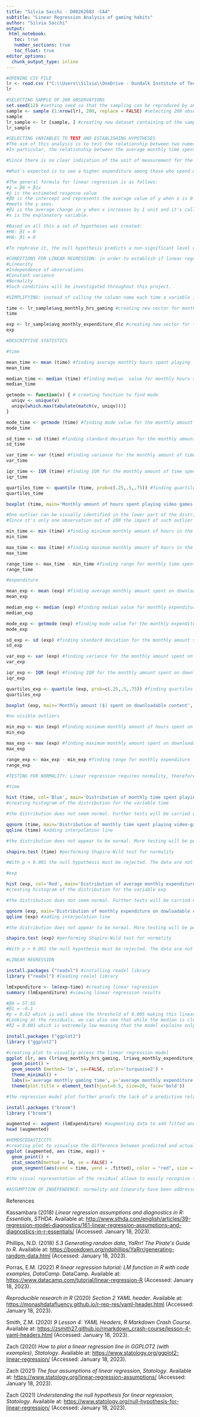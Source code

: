 ```yaml
---
title: "Silvia Sacchi - D00262683 -CA4"
subtitle: "Linear Regression Analysis of gaming habits"
author: "Silvia Sacchi"
output: 
 html_notebook:
   toc: true
   number_sections: true
   toc_float: true
editor_options: 
  chunk_output_type: inline
---
```


```r
#OPENING CSV FILE
lr <- read.csv ("C:\\Users\\Silvia\\OneDrive - Dundalk Institute of Technology\\University\\Data Analytics for Immersive Environments\\CA4\\amalgamated_game_survey_250_2022.csv")
lr
```

```r
#SELECTING SAMPLE OF 200 OBSERVATIONS
set.seed(12) #setting seed so that the sampling can be reproduced by anyone using this code
sample <- sample (1:nrow(lr), 200, replace = FALSE) #selecting 200 observation without replacement
sample
lr_sample <- lr [sample, ] #creating new dataset containing of the sample
lr_sample
```

```r
#SELECTING VARIABLES TO TEST AND ESTABLISHING HYPOTHESES
#The aim of this analysis is to test the relationship between two numerical variables via linear regression. 
#In particular, the relationship between the average monthly time spent playing (avg_monthly_hrs_gaming) and the average monthly amount spent on downloadable content (avg_monthly_expenditure_dlc) will be analysed.

#Since there is no clear indication of the unit of measurement for the monthly expenditure, it will be assumed that each amount is expressed in US dollars ($).

#What's expected is to see a higher expenditure among those who spend more time playing. In other words, the time spent playing (explanatory variable) is expected to be predictive of the amount of money a gamer will spend on downloadable content (response variable).

#The general formula for linear regression is as follows:
#ŷ = β0 + β1x
#ŷ is the estimated response value
#β0 is the intercept and represents the average value of y when x is 0. It corresponds to the point where the regression line 
#meets the y axes.
#β1 is the average change in y when x increases by 1 unit and it's called slope. In this case, it represents the average change in monthly expenditure when the average monthly time spent playing increases by 1 hour.
#x is the explanatory variable.

#Based on all this a set of hypotheses was created:
#H0: β1 = 0
#HA: β1 ≠ 0

#To rephrase it, the null hypothesis predicts a non-significant level of predictability between the time spent playing and the monthly expenditure on downloadable content, while the alternative hypothesis predicts a significant impact of monthly hours spent playing on the average monthly expenditure of the player.
```

```r
#CONDITIONS FOR LINEAR REGRESSION: in order to establish if linear regression is an appropriate test the following criteria must be met:
#Linearity
#Independence of observations
#Constant variance
#Normality
#Such conditions will be investigated throughout this project.
```

```r
#SIMPLIFYING: instead of calling the column name each time a variable is analysed or tested, a new vector will be created with the values of that same column. Such new variable will then be used for all analyses.

time <- lr_sample$avg_monthly_hrs_gaming #creating new vector for monthly time spent playing
time

exp <- lr_sample$avg_monthly_expenditure_dlc #creating new vector for the monthly expenditure on downloadable content
exp
```

```r
#DESCRIPTIVE STATISTICS

#time
```

```r
mean_time <- mean (time) #finding average monthly hours spent playing
mean_time
```

```r
median_time <- median (time) #finding median  value for monthly hours spent playing
median_time
```

```r
getmode <- function(v) { # creating function to find mode
  uniqv <- unique(v)
  uniqv[which.max(tabulate(match(v, uniqv)))]
}

mode_time <- getmode (time) #finding mode value for the monthly amount of time spent playing
mode_time
```

```r
sd_time <- sd (time) #finding standard deviation for the monthly amount of time spent playing
sd_time
```

```r
var_time <- var (time) #finding variance for the monthly amount of time spent playing 
var_time
```

```r
iqr_time <- IQR (time) #finding IQR for the monthly amount of time spent playing
iqr_time
```

```r
quartiles_time <- quantile (time, prob=c(.25,.5,.75)) #finding quartiles for the monthly time spent playing
quartiles_time
```

```r
boxplot (time, main='Monthly amount of hours spent playing video games', ylab='Time (h) sent playing video-games monthly') #creating box plot of time spent playing

#One outlier can be visually identified in the lower part of the distribution.
#Since it's only one observation out of 200 the impact of such outlier can been considered negligible.
```

```r
min_time <- min (time) #finding minimum monthly amount of hours in the datset that a subject played video-games
min_time
```

```r
max_time <- max (time) #finding maximum monthly amount of hours in the datset that a subject played video-games
max_time
```

```r
range_time <- max_time - min_time #finding range for monthly time spent playing
range_time
```

```r
#expenditure
```

```r
mean_exp <- mean (exp) #finding average monthly amount spent on downloadable content
mean_exp
```

```r
median_exp <- median (exp) #finding median value for monthly expenditure for downloadable content
median_exp
```

```r
mode_exp <- getmode (exp) #finding mode value for the monthly expenditure for downloadable content
mode_exp
```

```r
sd_exp <- sd (exp) #finding standard deviation for the monthly amount spent on downloadable content
sd_exp
```

```r
var_exp <- var (exp) #finding variance for the monthly amount spent on donloadable content
var_exp
```

```r
iqr_exp <- IQR (exp) #finding IQR for the monthly amount spent on downloadable content
iqr_exp
```

```r
quartiles_exp <- quantile (exp, prob=c(.25,.5,.75)) #finding quartiles for the monthly downloadable content expenditure
quartiles_exp
```

```r
boxplot (exp, main='Monthly amount ($) spent on downloadable content', ylab='Amount ($) spent monthly on downloadable content') #creating box of plot monthly expenditure

#no visible outliers
```

```r
min_exp <- min (exp) #finding minimum monthly amount of hours spent on downloadable content
min_exp
```

```r
max_exp <- max (exp) #finding maximum monthly amount spent on downloadable content
max_exp
```

```r
range_exp <- max_exp - min_exp #finding range for monthly expenditure
range_exp
```

```r
#TESTING FOR NORMALITY: Linear regression requires normality, therefore normality tests will be run.

#time
```

```r
hist (time, col='Blue', main='Distribution of monthly time spent playing video-games', xlab='Time (h)')
#creating histogram of the distribution for the variable time

#the distribution does not seem normal. Further tests will be carried out.
```

```r
qqnorm (time, main='Distribution of monthly time spent playing video-games') #creating q-q- plot for the distribution of the variable time
qqline (time) #adding interpolation line

#the distribution does not appear to be normal. More testing will be performed.
```

```r
shapiro.test (time) #performing Shapiro-Wild test for normality

#With p < 0.001 the null hypothesis must be rejected. The data are not normal. THE LINEAR REGRESSION MODEL MAY NOT BE APPROPRIATE FOR THIS DISTRIBUTION.
```

```r
#exp
```

```r
hist (exp, col='Red', main='Distribution of average monthly expenditure on downloadable content', xlab='Expenditure ($)')
#creating histogram of the distribution for the variable exp

#the distribution does not seem normal. Further tests will be carried out.
```

```r
qqnorm (exp, main='Distribution of monthly expenditure on dowloadable content') #creating q-q- plot for the distribution of the variable exp
qqline (exp) #adding interpolation line

#the distribution does not appear to be normal. More testing will be performed.
```

```r
shapiro.test (exp) #performing Shapiro-Wild test for normality

#With p < 0.001 the null hypothesis must be rejected. The data are not normal. THE LINEAR REGRESSION MODEL MAY NOT BE APPROPRIATE FOR THIS DISTRIBUTION.
```

```r
#LINEAR REGRESSION

install.packages ("readxl") #installing readxl library
library ("readxl") #leading realxl library
```

```r
lmExpenditure <- lm(exp~time) #creating linear regression
summary (lmExpenditure) #viewing linear regression results

#β0 = 57.65
#β1 = -0.1
#p = 0.62 which is well above the threshold of 0.005 making this linear regression non-significant. With this parameter alone we can already establish that H0 cannot be rejected and therefore we need to assume that β1 = 0. In other words the average number of hours spent every month playing video-games doesn't predict the average monthly expenditure on downloadable content.
#Looking at the residuals, we can also see that while the median is close to 0, there is a large variability with a minimum value of -16.85 and a maximum one of 17.40, really distant from the ideal 0 that would indicate a low difference between predicted and actual values.
#R2 = 0.001 which is extremely low meaning that the model explains only 0.1% of the data variability. This is another proof of the lack of explanatory power of time over exp.
```

```r
install.packages ("ggplot2")
library ("ggplot2")
```

```r
#creating plot to visually access the linear regression model
ggplot (lr, aes (lr$avg_monthly_hrs_gaming, lr$avg_monthly_expenditure_dlc)) +
  geom_point() +
  geom_smooth (method='lm', se=FALSE, color='turquoise2') +
  theme_minimal() +
  labs(x='average monthly gaming time', y='average monthly expenditure on downloadable content', title='Linear Regression') +
  theme(plot.title = element_text(hjust=0.5, size=20, face='bold')) 

#the regression model plot further proofs the lack of a predictive relationship between the variables.What appears to be clear is that the data points do not fall on a straight line. THIS MEANS THAT THE ASSUMPTION OF LINEARY IF MNOT MET, AND IT'S FURTHER PROOF THAT LINEAR REGRESSION IS NOT A GOOD MODEL FOR THIS DISTRIBUTION.
```

```r
install.packages ("broom")
library ("broom")
```

```r
augmented <- augment (lmExpenditure) #augmenting data to add fitted and residual values.
head (augmented)
```

```r
#HOMOSCEDASTICITY
#creating plot to visualise the difference between predicted and actual values
ggplot (augmented, aes (time, exp)) +
  geom_point() +
  stat_smooth(method = lm, se = FALSE) +
  geom_segment(aes(xend = time, yend = .fitted), color = "red", size = 0.3)

#the visual representation of the residual allows to easily recognise the difference between the predicted values and the actual ones. MOREOVER, THE GRAPHIC BELOW SHOWS HOW THE VARIANCE OF THE VALUES IS NOT CONSTANT THORUGHOUT THE DISTRIBUTION PROVING, ONE MORE TIME, THAT LINEAR REGRESSION IS NOT AN APPROPRIATE TEST IN THIS CASE.
```

```r
#ASSUMPTION OF INDEPENDENCE: normality and linearity have been addressed in the previous section. When it comes to independence we know by the brief that the data was randomly collected and we have reasons to believe that the observations were interdependent.
```

References

Kassambara (2018) *Linear regression assumptions and diagnostics in R: Essentials*, *STHDA*. Available at: <http://www.sthda.com/english/articles/39-regression-model-diagnostics/161-linear-regression-assumptions-and-diagnostics-in-r-essentials/> (Accessed: January 18, 2023).

Phillips, N.D. (2018) *5.3 Generating random data*, *YaRrr! The Pirate\'s Guide to R*. Available at: <https://bookdown.org/ndphillips/YaRrr/generating-random-data.html> (Accessed: January 18, 2023).

Porras, E.M. (2022) *R linear regression tutorial: LM function in R with code examples*, *DataCamp*. DataCamp. Available at: <https://www.datacamp.com/tutorial/linear-regression-R> (Accessed: January 18, 2023).

*Reproducible research in R* (2020) *Section 2 YAML header*. Available at: <https://monashdatafluency.github.io/r-rep-res/yaml-header.html> (Accessed: January 18, 2023).

Smith, Z.M. (2020) *9 Lesson 4: YAML Headers*, *R Markdown Crash Course*. Available at: <https://zsmith27.github.io/rmarkdown_crash-course/lesson-4-yaml-headers.html> (Accessed: January 18, 2023).

Zach (2020) *How to plot a linear regression line in GGPLOT2 (with examples)*, *Statology*. Available at: <https://www.statology.org/ggplot2-linear-regression/> (Accessed: January 18, 2023).

Zach (2021) *The four assumptions of linear regression*, *Statology*. Available at: <https://www.statology.org/linear-regression-assumptions/> (Accessed: January 18, 2023).

Zach (2021) *Understanding the null hypothesis for linear regression*, *Statology*. Available at: <https://www.statology.org/null-hypothesis-for-linear-regression/> (Accessed: January 18, 2023).
